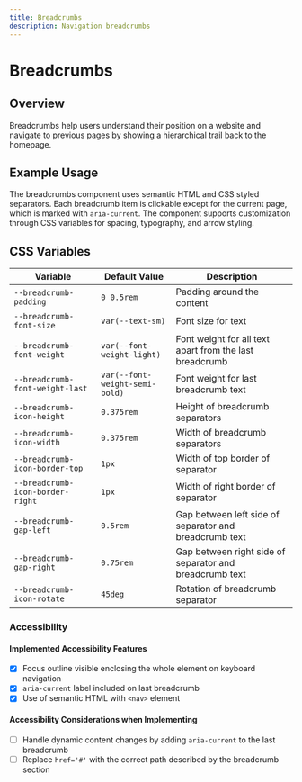 ```yaml
---
title: Breadcrumbs
description: Navigation breadcrumbs
---
```



# Breadcrumbs

## Overview

Breadcrumbs help users understand their position on a website and navigate to previous pages by showing a hierarchical trail back to the homepage.

## Example Usage

The breadcrumbs component uses semantic HTML and CSS styled separators. Each breadcrumb item is clickable except for the current page, which is marked with `aria-current`. The component supports customization through CSS variables for spacing, typography, and arrow styling.

<ComponentPreview>
  <Breadcrumbs />
</ComponentPreview>


## CSS Variables

| Variable                         | Default Value                 | Description                                            |
| ---------------------------------| ------------------------------| ------------------------------------------------------ |
| `--breadcrumb-padding`           | `0 0.5rem`                    | Padding around the content                             |
| `--breadcrumb-font-size`         | `var(--text-sm)`              | Font size for text                                     |
| `--breadcrumb-font-weight`       | `var(--font-weight-light)`    | Font weight for all text apart from the last breadcrumb|
| `--breadcrumb-font-weight-last`  | `var(--font-weight-semi-bold)`| Font weight for last breadcrumb text                   |
| `--breadcrumb-icon-height`       | `0.375rem`                    | Height of breadcrumb separators                        |
| `--breadcrumb-icon-width`        | `0.375rem`                    | Width of breadcrumb separators                         |
| `--breadcrumb-icon-border-top`   | `1px`                         | Width of top border of separator                       |
| `--breadcrumb-icon-border-right` | `1px`                         | Width of right border of separator                     |
| `--breadcrumb-gap-left`          | `0.5rem`                      | Gap between left side of separator and breadcrumb text |
| `--breadcrumb-gap-right`         | `0.75rem`                     | Gap between right side of separator and breadcrumb text|
| `--breadcrumb-icon-rotate`       | `45deg`                       | Rotation of breadcrumb separator                       |

### Accessibility

#### Implemented Accessibility Features

- [x] Focus outline visible enclosing the whole element on keyboard navigation
- [x] `aria-current` label included on last breadcrumb
- [x] Use of semantic HTML with `<nav>` element

#### Accessibility Considerations when Implementing

- [ ] Handle dynamic content changes by adding `aria-current` to the last breadcrumb
- [ ] Replace `href='#'` with the correct path described by the breadcrumb section